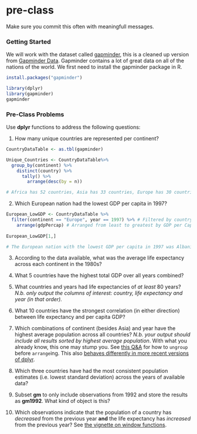 # pre-class


Make sure you commit this often with meaningfull messages. 


### Getting Started


We will work with the dataset called [gapminder](https://github.com/jennybc/gapminder), this is a cleaned up version from [Gapminder Data](http://www.gapminder.org/data/). Gapminder contains a lot of great data on all of the nations of the world. We first need to install the gapminder package in R. 

```r
install.packages("gapminder")
```



```r
library(dplyr)
library(gapminder)
gapminder
```



### Pre-Class Problems

Use **dplyr** functions to address the following questions:

1. How many unique countries are represented per continent?

```r
CountryDataTable <- as.tbl(gapminder) 

Unique_Countries <- CountryDataTable%>%
  group_by(continent) %>%
    distinct(country) %>%
      tally() %>%
        arrange(desc(by = n))

# Africa has 52 countries, Asia has 33 countries, Europe has 30 countries, Americas has 25 countries, and Oceania has 2 countries.
```

2. Which European nation had the lowest GDP per capita in 1997? 

```r
European_LowGDP <- CountryDataTable %>%
  filter(continent == "Europe", year == 1997) %>% # Filtered by country and year (Europe, 1997)
    arrange(gdpPercap) # Arranged from least to greatest by GDP per Capita
      
European_LowGDP[1,]

# The European nation with the lowest GDP per capita in 1997 was Albania, with a value of 3193.       
```



3. According to the data available, what was the average life expectancy across each continent in the 1980s?




4. What 5 countries have the highest total GDP over all years combined?




5. What countries and years had life expectancies of _at least_ 80 years? _N.b. only output the columns of interest: country, life expectancy and year (in that order)._




6. What 10 countries have the strongest correlation (in either direction) between life expectancy and per capita GDP?




7. Which combinations of continent (besides Asia) and year have the highest average population across all countries? _N.b. your output should include all results sorted by highest average population_. With what you already know, this one may stump you. See [this Q&A](http://stackoverflow.com/q/27207963/654296) for how to `ungroup` before `arrange`ing. This also [behaves differently in more recent versions of dplyr](https://github.com/hadley/dplyr/releases/tag/v0.5.0).




8. Which three countries have had the most consistent population estimates (i.e. lowest standard deviation) across the years of available data? 



9. Subset **gm** to only include observations from 1992 and store the results as **gm1992**. What kind of object is this?



10. Which observations indicate that the population of a country has *decreased* from the previous year **and** the life expectancy has *increased* from the previous year? See [the vignette on window functions](https://cran.r-project.org/web/packages/dplyr/vignettes/window-functions.html).
